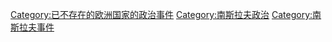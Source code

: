 [[Category:已不存在的欧洲国家的政治事件|Category:已不存在的欧洲国家的政治事件]]
[[Category:南斯拉夫政治|Category:南斯拉夫政治]]
[[Category:南斯拉夫事件|Category:南斯拉夫事件]]